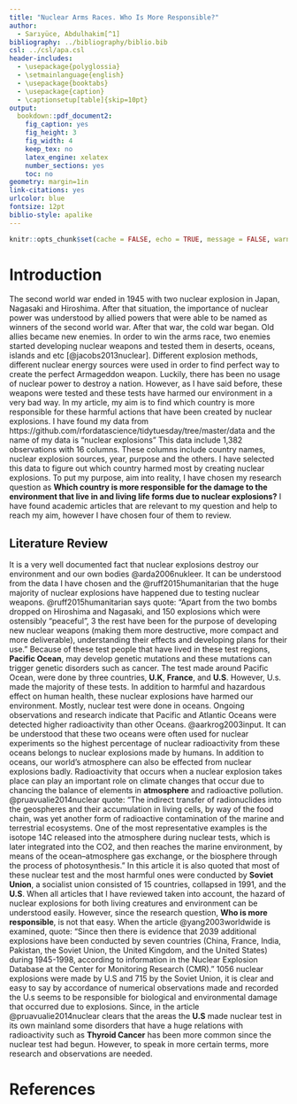 ```yaml
---
title: "Nuclear Arms Races. Who Is More Responsible?"
author: 
  - Sarıyüce, Abdulhakim[^1]
bibliography: ../bibliography/biblio.bib
csl: ../csl/apa.csl
header-includes:
  - \usepackage{polyglossia}
  - \setmainlanguage{english}
  - \usepackage{booktabs}
  - \usepackage{caption} 
  - \captionsetup[table]{skip=10pt}
output:
  bookdown::pdf_document2:
    fig_caption: yes
    fig_height: 3
    fig_width: 4
    keep_tex: no
    latex_engine: xelatex
    number_sections: yes
    toc: no
geometry: margin=1in
link-citations: yes
urlcolor: blue
fontsize: 12pt
biblio-style: apalike
---
```

```r
knitr::opts_chunk$set(cache = FALSE, echo = TRUE, message = FALSE, warning = FALSE)
```

<!-- ======================================================================= -->
<!-- ============================== FOOTNOTES ============================== -->
<!-- ======================================================================= -->
[^1]:20080399, [Github Repo](https://github.com/abdulhkmsrc/mid-term)

# Introduction
The second world war ended in 1945 with two nuclear explosion in Japan, Nagasaki and Hiroshima. After that situation, the importance of nuclear power was understood by allied powers that were able to be named as winners of the second world war. After that war, the cold war began. Old allies became new enemies. In order to win the arms race, two enemies started developing nuclear weapons and tested them in deserts, oceans, islands and etc [@jacobs2013nuclear]. Different explosion methods, different nuclear energy sources were used in order to find perfect way to create the perfect Armageddon weapon. Luckily, there has been no usage of nuclear power to destroy a nation. However, as I have said before, these weapons were tested and these tests have harmed our environment in a very bad way. In my article, my aim is to find which country is more responsible for these harmful actions that have been created by nuclear explosions. I have found my data from https://github.com/rfordatascience/tidytuesday/tree/master/data and the name of my data is "nuclear explosions" This data include 1,382 observations with 16 columns. These columns include country names, nuclear explosion sources, year, purpose and the others. I have selected this data to figure out which country harmed most by creating nuclear explosions. 
To put my purpose, aim into reality, I have chosen my research question as **Which country is more responsible for the damage to the environment that live in and living life forms due to nuclear explosions?** I have found academic articles that are relevant to my question and help to reach my aim, however I have chosen four of them to review.      

## Literature Review
It is a very well documented fact that nuclear explosions destroy our environment and our own bodies @arda2006nukleer. It can be understood from the data I have chosen and the @ruff2015humanitarian that the huge majority of nuclear explosions have happened due to testing nuclear weapons. @ruff2015humanitarian says quote: "Apart from the two bombs dropped on Hiroshima and Nagasaki, and 150 explosions which were ostensibly “peaceful”,
3 the rest have been for the purpose of developing new nuclear weapons (making them more destructive, more compact and more deliverable), understanding their effects and developing plans for their use." Because of these test people that have lived in these test regions, **Pacific Ocean**, may develop genetic mutations and these mutations can trigger genetic disorders such as cancer. The test made around Pacific Ocean, were done by three countries, **U.K**, **France**, and **U.S**. However, U.s. made the majority of these tests. In addition to harmful and hazardous effect on human health, these nuclear explosions have harmed our environment. Mostly, nuclear test were done in oceans. Ongoing observations and research indicate that Pacific and Atlantic Oceans were detected higher radioactivity than other Oceans. @aarkrog2003input. It can be understood that these two oceans were often used for nuclear experiments so the highest percentage of nuclear radioactivity from these oceans belongs to nuclear explosions made by humans. In addition to oceans, our world's atmosphere can also be effected from nuclear explosions badly. Radioactivity that occurs when a nuclear explosion takes place can play an important role on climate changes that occur due to chancing the balance of elements in **atmosphere** and radioactive pollution. @pruavualie2014nuclear quote: "The indirect transfer of radionuclides into the geospheres and their accumulation in living cells, by way of the food chain, was yet another form of radioactive contamination of the marine and terrestrial ecosystems. One of the most representative examples is the isotope 14C released into the atmosphere during nuclear tests, which is
later integrated into the CO2, and then reaches the marine environment, by means of the ocean–atmosphere gas exchange, or the biosphere through the process of photosynthesis." In this article it is also quoted that most of these nuclear test and the most harmful ones were conducted by **Soviet Union**, a socialist union consisted of 15 countries, collapsed in 1991, and the **U.S**. When all articles that I have reviewed taken into account, the hazard of nuclear explosions for both living creatures and environment can be understood easily. However, since the research question, **Who is more responsible**, is not that easy. When the article @yang2003worldwide is examined, quote: "Since then there is evidence that 2039
additional explosions have been conducted by seven countries (China, France, India, Pakistan, the Soviet Union, the United Kingdom, and the United States) during 1945-1998, according to information in the Nuclear Explosion Database at the Center for Monitoring Research (CMR)." 1056 nuclear explosions were made by U.S and 715 by the Soviet Union, it is clear and easy to say by accordance of numerical observations made and recorded the U.s seems to be responsible for biological and environmental damage that occurred due to explosions. Since, in the article @pruavualie2014nuclear clears that the areas the **U.S** made nuclear test in its own mainland some disorders that have a huge relations with radioactivity such as **Thyroid Cancer** has been more common since the nuclear test had begun. However, to speak in more certain terms, more research and observations are needed.
    




\newpage
# References {#references}
<div id="refs"></div>

